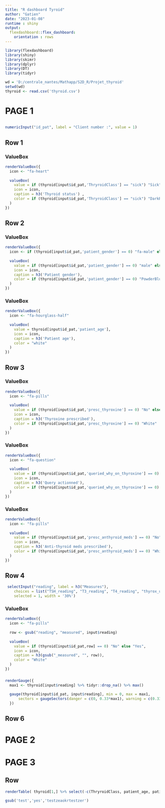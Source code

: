 ---
title: "R dashboard Tyroid"
author: "Gatien"
date: "2023-01-08"
runtime : shiny
output:
  flexdashboard::flex_dashboard:
    orientation : rows
---

```{r global, include = FALSE}
library(flexdashboard)
library(shiny)
library(skimr)
library(dplyr)
library(DT)
library(tidyr)

wd = 'D:/centrale_nantes/Mathapp/S2D_R/Projet_thyroid'
setwd(wd)
thyroid <- read.csv('thyroid.csv')
```


# PAGE 1

## {.sidebar}

```{r}
numericInput("id_pat", label = "Client number :", value = 1)
```

## Row 1

### ValueBox

```{r}
renderValueBox({
  icon <- "fa-heart"
  
  valueBox(
    value = if (thyroid[input$id_pat,'ThryroidClass'] == "sick") "Sick" else "Negative",
    icon = icon,
    caption = h3('Thyroid status') ,
    color = if (thyroid[input$id_pat,'ThryroidClass'] == "sick") "DarkRed" else "Chartreuse"
  )
})
```


## Row 2

### ValueBox

```{r}
renderValueBox({
  icon <- if (thyroid[input$id_pat,'patient_gender'] == 0) "fa-male" else "fa-female"
  
  valueBox(
    value = if (thyroid[input$id_pat,'patient_gender'] == 0) "male" else "female",
    icon = icon,
    caption = h3('Patient gender'),
    color = if (thyroid[input$id_pat,'patient_gender'] == 0) "PowderBlue" else "Pink"
  )
})
```

### ValueBox

```{r}
renderValueBox({
  icon <- "fa-hourglass-half"
  
  valueBox(
    value = thyroid[input$id_pat,'patient_age'],
    icon = icon,
    caption = h3('Patient age'),
    color = "white"
  )
})
```

## Row 3

### ValueBox

```{r}
renderValueBox({
  icon <- "fa-pills"
  
  valueBox(
    value = if (thyroid[input$id_pat,'presc_thyroxine'] == 0) "No" else "Yes",
    icon = icon,
    caption = h3('Thyroxine prescribed'),
    color = if (thyroid[input$id_pat,'presc_thyroxine'] == 0) "White"
  )
})
```

### ValueBox

```{r}
renderValueBox({
  icon <- "fa-question"
  
  valueBox(
    value = if (thyroid[input$id_pat,'queried_why_on_thyroxine'] == 0) "No" else "Yes",
    icon = icon,
    caption = h3('Query actionned'),
    color = if (thyroid[input$id_pat,'queried_why_on_thyroxine'] == 0) "White"
  )
})
```

### ValueBox

```{r}
renderValueBox({
  icon <- "fa-pills"
  
  valueBox(
    value = if (thyroid[input$id_pat,'presc_anthyroid_meds'] == 0) "No" else "Yes",
    icon = icon,
    caption = h3('Anti-thyroid meds prescribed'),
    color = if (thyroid[input$id_pat,'presc_anthyroid_meds'] == 0) "White"
  )
})
```


## Row 4

```{r}

 selectInput("reading", label = h3("Measures"), 
    choices = list("TSH_reading", "T3_reading", "T4_reading", "thyrox_util_rate_T4U_reading", "FTI_reading"), 
    selected = 1, width = '30%')

```

### ValueBox

```{r}
renderValueBox({
  icon <- "fa-pills"
  
  row <- gsub("reading", "measured", input$reading)
  
  valueBox(
    value = if (thyroid[input$id_pat,row] == 0) "No" else "Yes",
    icon = icon,
    caption = h3(gsub("_measured", "", row)),
    color = "White"
  )
})
```

### {.gauge}
```{r}
renderGauge({
  max1 <- thyroid[input$reading] %>% tidyr::drop_na() %>% max()
  
  gauge(thyroid[input$id_pat, input$reading], min = 0, max = max1,
      sectors = gaugeSectors(danger = c(0, 0.33*max1), warning = c(0.33*max1, 0.66*max1), success = c(0.66*max1, max1) ))
  })
```

## Row 6


# PAGE 2

# PAGE 3

## Row

```{r}
renderTable( thyroid[1,] %>% select(-c(ThryroidClass, patient_age, patient_gender, TSH_measured, TSH_reading, T3_measured, T3_reading, T4_measured, T4_reading, thyrox_util_rate_T4U_measured, thyrox_util_rate_T4U_reading, FTI_measured, FTI_reading, ref_src)))
```

```{r}
gsub('test','yes','testzeaokrtestzer')
```

